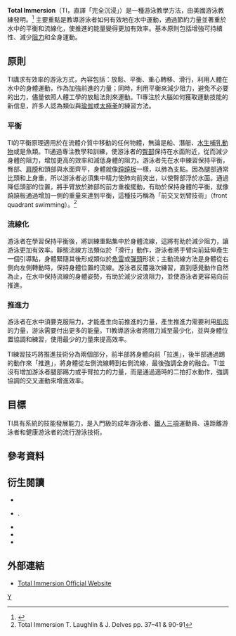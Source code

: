 {{Notability Unreferenced|time=2020-08-26T06:32:50+00:00}}
{{Hatnote|提示：此條目介紹的是一種游泳教學技巧。}}
'''Total Immersion'''（TI，直譯「完全沉浸」）是一種游泳教學方法，由美國游泳教練{{tsl|en|Terry Laughlin|泰瑞·羅克林}}發明。<ref>{{cite news|author=Daniel E. Slotnik|title=Terry Laughlin, Who Taught Swimmers Not to Struggle, Dies at 66|url=https://www.nytimes.com/2017/10/27/obituaries/terry-laughlin-dead-taught-swimmers-not-to-struggle-with-total-immersion-method.html|publisher=The New York Times|date=2017-10-27|accessdate=2021-05-25|archive-date=2021-05-25|archive-url=https://web.archive.org/web/20210525025133/https://www.nytimes.com/2017/10/27/obituaries/terry-laughlin-dead-taught-swimmers-not-to-struggle-with-total-immersion-method.html|dead-url=no}}</ref> 主要重點是教導游泳者如何有效地在水中運動，通過節約力量並著重於水中的平衡和流線化，使推進的能量變得更加有效率。基本原則包括增強可持續性、減少[[阻力|阻力]]和全身運動。

== 原則 ==
TI講求有效率的游泳方式，內容包括：放鬆、平衡、重心轉移、滑行，利用人體在水中的身體運動，作為加強前進的力量；同時，利用平衡來減少阻力，避免不必要的出力，儘量依照人體工學的放鬆法則來運動。TI專注於大腦如何獲取運動技能的新信息，許多人認為類似與[[瑜伽|瑜伽]]或[[太極拳|太極拳]]的練習方法。{{citation needed|date=May 2013}}

=== 平衡 ===
TI的平衡原理適用於在流體介質中移動的任何物體，無論是船、潛艇、[[海洋哺乳動物|水生哺乳動物]]或是魚類。TI通過專注教學和訓練，使游泳者的[[臀部|臀部]]保持在水面附近，從而減少身體的阻力，增加更高的效率和減低身體的阻力。游泳者先在水中練習保持平衡，臀部、[[肩膀|肩膀]]和頭部與水面齊平，身體就像[[蹺蹺板|蹺蹺板]]一樣，以肺為支點。因為腿部通常比頭和上身重，所以游泳者必須集中精力使肺向前突出，以使臀部浮於水面。通過降低頭部的位置，將手臂放於肺部的前方重複擺動，有助於保持身體的平衡，就像蹺蹺板通過增加一側的重量來達到平衡，這種技巧稱為「前交叉划臂技術」（front quadrant swimming）。<ref>Total Immersion T. Laughlin & J. Delves pp. 37–41 & 90-91</ref>

=== 流線化 ===
游泳者在學習保持平衡後，將訓練重點集中於身體流線，這將有助於減少阻力，讓游泳更加有效率。靜態流線方法類似於「滑行」動作，游泳者將手臂向前延伸產生一個引導點，身體緊隨其後形成類似於[[魚雷|魚雷]]或[[彈頭|彈頭]]形狀；主動流線方法是身體從右側向左側轉動時，保持身體位置的流線。游泳者反覆幾次練習，直到感覺動作自然為止，在水中保持流線的身體姿勢，有助於減少波浪阻力，並使游泳者更容易向前推進。{{citation needed|date=May 2013}}

=== 推進力 ===
游泳者在水中須要克服阻力，才能產生向前推進的力量，產生推進力需要利用[[肌肉|肌肉]]的力量，游泳需要付出更多的能量。TI教導游泳者將阻力減至最少化，並與身體位置協調和練習，使用最少的力量來提高效率。{{citation needed|date=May 2013}}

TI練習技巧將推進技術分為兩個部分，前半部將身體向前「拉進」，後半部通過踢的動作來「推進」，將身體從左側流線轉到右側流線，最後強調全身的融合。TI並沒有增加游泳者腿部踢力或手臂拉力的力量，而是通過適時的二拍打水動作，強調協調的交叉運動來增進效率。{{citation needed|date=May 2013}}

== 目標 ==
TI具有系統的技能發展能力，是入門級的成年游泳者、[[鐵人三項|鐵人三項]]運動員、遠距離游泳者和健康游泳者的流行游泳技術。

== 參考資料 ==
{{Reflist}}

== 衍生閱讀 ==
*{{cite book
|author = 泰瑞·羅克林
|authorlink = 
|title = 輕鬆有效的魚式游泳
|trans-title = Extraordinary Swimming for Every Body ：A Guide to Swimming Better Than You Ever Imagined
|publisher = 聯經出版公司
|series = 
|year = 2007
|isbn = 9789570831337
}}
*{{Cite news
 | last=Kassinger
 | first=Ruth
 | publication-date=Jun 2005
 | title= Strokes of a Genius
 | periodical=Health
 | volume=19
 | issue=5
 | pages=78–84
}}.
*{{cite book
 | last = Laughlin
 | first = Terry
 |author2=John Delves
  | year = 2004
 | title = Total Immersion: The Revolutionary Way To Swim Better, Faster, and Easier
 | url = https://archive.org/details/totalimmersionre0000laug
 | publisher = Fireside
 | isbn = 0-7432-5343-4
}}
*{{cite book
 | last = Laughlin
 | first = Terry
 | year = 2004
 | title = Triathlon Swimming Made Easy: The Total Immersion Way for Anyone to Master Open-Water Swimming
 | publisher = Total Immersion Inc
 | isbn = 1-931009-07-4
}}
*{{cite book
 | last = Laughlin
 | first = Terry
 | year = 2001
 | title = Swimming Made Easy: The Total Immersion Way for Any Swimmer to Achieve Fluency, Ease, and Speed in Any Stroke
 | url = https://archive.org/details/triathlonswimmin0000laug
 | publisher = Total Immersion Inc
 | isbn = 1-931009-01-5
}}

== 外部連結 ==
* [http://www.totalimmersion.net/ Total Immersion Official Website] {{Wayback|url=http://www.totalimmersion.net/ |date=20210609144628 }}

[[Category:游泳|Y]]